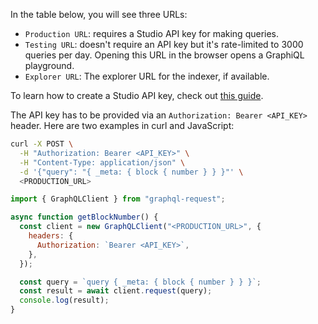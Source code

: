 
In the table below, you will see three URLs:

- `Production URL`: requires a Studio API key for making queries.
- `Testing URL`: doesn't require an API key but it's rate-limited to 3000 queries per day. Opening this URL in the browser opens a GraphiQL playground.
- `Explorer URL`: The explorer URL for the indexer, if available.

To learn how to create a Studio API key, check out [this guide](https://thegraph.com/docs/en/studio/managing-api-keys).

The API key has to be provided via an `Authorization: Bearer <API_KEY>` header. Here are two examples in curl and JavaScript:

<Tabs>

<TabItem value="curl" label="curl">

```bash
curl -X POST \
  -H "Authorization: Bearer <API_KEY>" \
  -H "Content-Type: application/json" \
  -d '{"query": "{ _meta: { block { number } } }"' \
  <PRODUCTION_URL>
```

</TabItem>

<TabItem value="js" label="JavaScript">

```js
import { GraphQLClient } from "graphql-request";

async function getBlockNumber() {
  const client = new GraphQLClient("<PRODUCTION_URL>", {
    headers: {
      Authorization: `Bearer <API_KEY>`,
    },
  });

  const query = `query { _meta: { block { number } } }`;
  const result = await client.request(query);
  console.log(result);
}
```

</TabItem>

</Tabs>

